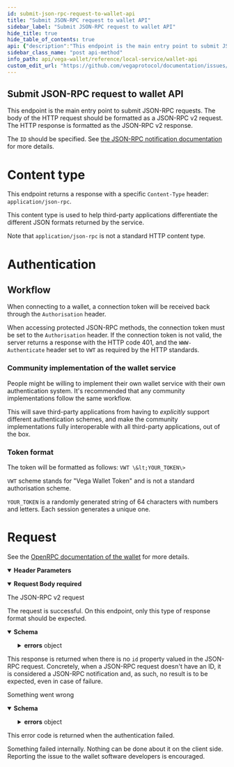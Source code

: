 ```yaml
---
id: submit-json-rpc-request-to-wallet-api
title: "Submit JSON-RPC request to wallet API"
sidebar_label: "Submit JSON-RPC request to wallet API"
hide_title: true
hide_table_of_contents: true
api: {"description":"This endpoint is the main entry point to submit JSON-RPC requests. The body of the HTTP request should be formatted as a JSON-RPC v2 request. The HTTP response is formatted as the JSON-RPC v2 response.\n\nThe `ID` should be specified. See [the JSON-RPC notification documentation](https://www.jsonrpc.org/specification#notification) for more details.\n\n# Content type\nThis endpoint returns a response with a specific `Content-Type` header: `application/json-rpc`.\n\nThis content type is used to help third-party applications differentiate the different JSON formats returned by the service. \n\nNote that `application/json-rpc` is not a standard HTTP content type.\n\n# Authentication\n\n## Workflow\nWhen connecting to a wallet, a connection token will be received back through the `Authorisation` header.\n\nWhen accessing protected JSON-RPC methods, the connection token must be set to the `Authorisation` header. If the connection token is not valid, the server returns a response with the HTTP code 401, and the `WWW-Authenticate` header set to `VWT` as required by the HTTP standards.\n\n### Community implementation of the wallet service\nPeople might be willing to implement their own wallet service with their own authentication system. It's recommended that any community implementations follow the same workflow.\n\nThis will save third-party applications from having to _explicitly_ support different authentication schemes, and make the community implementations fully interoperable with all third-party applications, out of the box.\n\n### Token format\n\n\nThe token will be formatted as follows:\n`VWT \\<YOUR_TOKEN\\>`\n\n`VWT` scheme stands for \"Vega Wallet Token\" and is not a standard authorisation scheme.\n\n`YOUR_TOKEN` is a randomly generated string of 64 characters with numbers and letters. Each session generates a unique one.\n\n# Request\nSee the [OpenRPC documentation of the wallet](https://docs.vega.xyz) for more details.","tags":["Wallet"],"parameters":[{"in":"header","name":"Origin","description":"The origin of the request. If this header is missing, the request will be rejected as an unauthorized request (401 Unauthorized).","required":true,"schema":{"type":"string"}},{"in":"header","name":"Authorization","description":"The token used to access the protected methods. The format is `VWT YOUR_TOKEN`. VWT is a non-standard scheme that stands for Vega Wallet Token. If this header is missing when accessing protected methods, the request will be rejected as an unauthorized request (401 Unauthorized).","schema":{"type":"string"},"examples":{"test":{"value":"VWT stuTxgheMY8RZyISS9voyLjXHBaQFS7DRqDyXCM7Xx6rcj8zP84U1XNAIhf8110S"}}}],"requestBody":{"description":"The JSON-RPC v2 request","content":{"application/json-rpc":{"schema":{"type":"object","description":"This request payload is used to query the JSON-RPC API. See [the JSON-RPC request documentation](https://www.jsonrpc.org/specification#request_object) for more details.","properties":{"jsonrpc":{"required":true,"type":"string","enum":["2.0"]},"method":{"required":true,"type":"string"},"params":{"type":"object"},"id":{"description":"According to the JSON-RPC v2 standard, if the ID is not specified, an empty response should be returned, whatever the state is (success or error). In the Vega implementation, this empty response corresponds to `204 No content`.","type":"string"}}}}},"required":true},"responses":{"200":{"description":"The request is successful. On this endpoint, only this type of response format should be expected.","content":{"application/json-rpc":{"schema":{"type":"object","description":"This payload is returned by the JSON-RPC API sitting behind the `/v2/requests` endpoint. See [the JSON-RPC response documentation](https://www.jsonrpc.org/specification#response_object) for more details.","properties":{"jsonrpc":{"type":"string","required":true,"enum":["2.0"]},"result":{"type":"object"},"errors":{"type":"object","properties":{"code":{"type":"number"},"message":{"type":"string"},"data":{"type":"string"}}},"id":{"type":"string"}}}}}},"204":{"description":"This response is returned when there is no `id` property valued in the JSON-RPC request. Concretely, when a JSON-RPC request doesn't have an ID, it is considered a JSON-RPC notification and, as such, no result is to be expected, even in case of failure."},"400":{"description":"Something went wrong","content":{"application/json-rpc":{"schema":{"type":"object","description":"This payload is returned when an error occurs at the JSON-RPC API level. See [the JSON-RPC response documentation](https://www.jsonrpc.org/specification#response_object) for more details.","properties":{"jsonrpc":{"type":"string","required":true,"enum":["2.0"]},"errors":{"type":"object","properties":{"code":{"type":"number"},"message":{"type":"string"},"data":{"type":"string"}}},"id":{"type":"string"}}}}}},"401":{"description":"This error code is returned when the authentication failed."},"500":{"description":"Something failed internally. Nothing can be done about it on the client side. Reporting the issue to the wallet software developers is encouraged."}},"method":"post","path":"/v2/requests","servers":[{"url":"http://localhost:1789/api/","description":"Local wallet"}],"info":{"title":"Wallet API","description":"The version 2 of the wallet HTTP API leverages the wallet JSON-RPC API.\n\n## Workflow\n1. Use `GET /v2/methods` to ensure the JSON-RPC API exposes all the methods your application requires.\n\n2. Use `POST /v2/requests` endpoint to submit requests to the JSON-RPC API.\n## Useful links\n- [JSON-RPC 2.0 Specification](https://www.jsonrpc.org/specification)","version":"2.0.0"},"postman":{"name":"Submit JSON-RPC request to wallet API","description":{"content":"This endpoint is the main entry point to submit JSON-RPC requests. The body of the HTTP request should be formatted as a JSON-RPC v2 request. The HTTP response is formatted as the JSON-RPC v2 response.\n\nThe `ID` should be specified. See [the JSON-RPC notification documentation](https://www.jsonrpc.org/specification#notification) for more details.\n\n# Content type\nThis endpoint returns a response with a specific `Content-Type` header: `application/json-rpc`.\n\nThis content type is used to help third-party applications differentiate the different JSON formats returned by the service. \n\nNote that `application/json-rpc` is not a standard HTTP content type.\n\n# Authentication\n\n## Workflow\nWhen connecting to a wallet, a connection token will be received back through the `Authorisation` header.\n\nWhen accessing protected JSON-RPC methods, the connection token must be set to the `Authorisation` header. If the connection token is not valid, the server returns a response with the HTTP code 401, and the `WWW-Authenticate` header set to `VWT` as required by the HTTP standards.\n\n### Community implementation of the wallet service\nPeople might be willing to implement their own wallet service with their own authentication system. It's recommended that any community implementations follow the same workflow.\n\nThis will save third-party applications from having to _explicitly_ support different authentication schemes, and make the community implementations fully interoperable with all third-party applications, out of the box.\n\n### Token format\n\n\nThe token will be formatted as follows:\n`VWT \\<YOUR_TOKEN\\>`\n\n`VWT` scheme stands for \"Vega Wallet Token\" and is not a standard authorisation scheme.\n\n`YOUR_TOKEN` is a randomly generated string of 64 characters with numbers and letters. Each session generates a unique one.\n\n# Request\nSee the [OpenRPC documentation of the wallet](https://docs.vega.xyz) for more details.","type":"text/plain"},"url":{"path":["v2","requests"],"host":["{{baseUrl}}"],"query":[],"variable":[]},"header":[{"disabled":false,"description":{"content":"(Required) The origin of the request. If this header is missing, the request will be rejected as an unauthorized request (401 Unauthorized).","type":"text/plain"},"key":"Origin","value":""},{"key":"Content-Type","value":"application/json-rpc"},{"key":"Accept","value":"application/json-rpc"}],"method":"POST","body":{"mode":"raw","raw":"\"\""}}}
sidebar_class_name: "post api-method"
info_path: api/vega-wallet/reference/local-service/wallet-api
custom_edit_url: "https://github.com/vegaprotocol/documentation/issues/new?labels=documentation&title=[Documentation] Requesting changes to 'Submit JSON-RPC request to wallet API' (submit-json-rpc-request-to-wallet-api)"
---
```



## Submit JSON-RPC request to wallet API



This endpoint is the main entry point to submit JSON-RPC requests. The body of the HTTP request should be formatted as a JSON-RPC v2 request. The HTTP response is formatted as the JSON-RPC v2 response.

The `ID` should be specified. See [the JSON-RPC notification documentation](https://www.jsonrpc.org/specification#notification) for more details.

# Content type
This endpoint returns a response with a specific `Content-Type` header: `application/json-rpc`.

This content type is used to help third-party applications differentiate the different JSON formats returned by the service. 

Note that `application/json-rpc` is not a standard HTTP content type.

# Authentication

## Workflow
When connecting to a wallet, a connection token will be received back through the `Authorisation` header.

When accessing protected JSON-RPC methods, the connection token must be set to the `Authorisation` header. If the connection token is not valid, the server returns a response with the HTTP code 401, and the `WWW-Authenticate` header set to `VWT` as required by the HTTP standards.

### Community implementation of the wallet service
People might be willing to implement their own wallet service with their own authentication system. It's recommended that any community implementations follow the same workflow.

This will save third-party applications from having to _explicitly_ support different authentication schemes, and make the community implementations fully interoperable with all third-party applications, out of the box.

### Token format


The token will be formatted as follows:
`VWT \&lt;YOUR_TOKEN\>`

`VWT` scheme stands for "Vega Wallet Token" and is not a standard authorisation scheme.

`YOUR_TOKEN` is a randomly generated string of 64 characters with numbers and letters. Each session generates a unique one.

# Request
See the [OpenRPC documentation of the wallet](https://docs.vega.xyz) for more details.

<details style={{"marginBottom":"1rem"}} data-collapsed={false} open={true}><summary style={{}}><strong>Header Parameters</strong></summary><div><ul><ParamsItem className={"paramsItem"} param={{"in":"header","name":"Origin","description":"The origin of the request. If this header is missing, the request will be rejected as an unauthorized request (401 Unauthorized).","required":true,"schema":{"type":"string"}}}></ParamsItem><ParamsItem className={"paramsItem"} param={{"in":"header","name":"Authorization","description":"The token used to access the protected methods. The format is `VWT YOUR_TOKEN`. VWT is a non-standard scheme that stands for Vega Wallet Token. If this header is missing when accessing protected methods, the request will be rejected as an unauthorized request (401 Unauthorized).","schema":{"type":"string"},"examples":{"test":{"value":"VWT stuTxgheMY8RZyISS9voyLjXHBaQFS7DRqDyXCM7Xx6rcj8zP84U1XNAIhf8110S"}}}}></ParamsItem></ul></div></details><MimeTabs><TabItem label={"application/json-rpc"} value={"application/json-rpc-schema"}><details style={{}} data-collapsed={false} open={true}><summary style={{"textAlign":"left"}}><strong>Request Body</strong><strong style={{"fontSize":"var(--ifm-code-font-size)","color":"var(--openapi-required)"}}> required</strong></summary><div style={{"textAlign":"left","marginLeft":"1rem"}}><div style={{"marginTop":"1rem","marginBottom":"1rem"}}>

The JSON-RPC v2 request

</div></div><ul style={{"marginLeft":"1rem"}}><SchemaItem collapsible={false} name={"jsonrpc"} required={false} schemaDescription={undefined} schemaName={"string"} qualifierMessage={"**Possible values:** [`2.0`]"} defaultValue={undefined}></SchemaItem><SchemaItem collapsible={false} name={"method"} required={false} schemaDescription={undefined} schemaName={"string"} qualifierMessage={undefined} defaultValue={undefined}></SchemaItem><SchemaItem collapsible={false} name={"params"} required={false} schemaDescription={undefined} schemaName={"object"} qualifierMessage={undefined} defaultValue={undefined}></SchemaItem><SchemaItem collapsible={false} name={"id"} required={false} schemaDescription={"According to the JSON-RPC v2 standard, if the ID is not specified, an empty response should be returned, whatever the state is (success or error). In the Vega implementation, this empty response corresponds to `204 No content`."} schemaName={"string"} qualifierMessage={undefined} defaultValue={undefined}></SchemaItem></ul></details></TabItem></MimeTabs><div><ApiTabs><TabItem label={"200"} value={"200"}><div>

The request is successful. On this endpoint, only this type of response format should be expected.

</div><div><MimeTabs schemaType={"response"}><TabItem label={"application/json-rpc"} value={"application/json-rpc"}><SchemaTabs><TabItem label={"Schema"} value={"Schema"}><details style={{}} data-collapsed={false} open={true}><summary style={{"textAlign":"left"}}><strong>Schema</strong></summary><div style={{"textAlign":"left","marginLeft":"1rem"}}></div><ul style={{"marginLeft":"1rem"}}><SchemaItem collapsible={false} name={"jsonrpc"} required={false} schemaDescription={undefined} schemaName={"string"} qualifierMessage={"**Possible values:** [`2.0`]"} defaultValue={undefined}></SchemaItem><SchemaItem collapsible={false} name={"result"} required={false} schemaDescription={undefined} schemaName={"object"} qualifierMessage={undefined} defaultValue={undefined}></SchemaItem><SchemaItem collapsible={true} className={"schemaItem"}><details style={{}}><summary style={{}}><strong>errors</strong><span style={{"opacity":"0.6"}}> object</span></summary><div style={{"marginLeft":"1rem"}}><SchemaItem collapsible={false} name={"code"} required={false} schemaDescription={undefined} schemaName={"number"} qualifierMessage={undefined} defaultValue={undefined}></SchemaItem><SchemaItem collapsible={false} name={"message"} required={false} schemaDescription={undefined} schemaName={"string"} qualifierMessage={undefined} defaultValue={undefined}></SchemaItem><SchemaItem collapsible={false} name={"data"} required={false} schemaDescription={undefined} schemaName={"string"} qualifierMessage={undefined} defaultValue={undefined}></SchemaItem></div></details></SchemaItem><SchemaItem collapsible={false} name={"id"} required={false} schemaDescription={undefined} schemaName={"string"} qualifierMessage={undefined} defaultValue={undefined}></SchemaItem></ul></details></TabItem><TabItem label={"Example (from schema)"} value={"Example (from schema)"}><ResponseSamples responseExample={"{\n  \"jsonrpc\": \"2.0\",\n  \"result\": {},\n  \"errors\": {\n    \"code\": 0,\n    \"message\": \"string\",\n    \"data\": \"string\"\n  },\n  \"id\": \"string\"\n}"} language={"json"}></ResponseSamples></TabItem></SchemaTabs></TabItem></MimeTabs></div></TabItem><TabItem label={"204"} value={"204"}><div>

This response is returned when there is no `id` property valued in the JSON-RPC request. Concretely, when a JSON-RPC request doesn't have an ID, it is considered a JSON-RPC notification and, as such, no result is to be expected, even in case of failure.

</div><div></div></TabItem><TabItem label={"400"} value={"400"}><div>

Something went wrong

</div><div><MimeTabs schemaType={"response"}><TabItem label={"application/json-rpc"} value={"application/json-rpc"}><SchemaTabs><TabItem label={"Schema"} value={"Schema"}><details style={{}} data-collapsed={false} open={true}><summary style={{"textAlign":"left"}}><strong>Schema</strong></summary><div style={{"textAlign":"left","marginLeft":"1rem"}}></div><ul style={{"marginLeft":"1rem"}}><SchemaItem collapsible={false} name={"jsonrpc"} required={false} schemaDescription={undefined} schemaName={"string"} qualifierMessage={"**Possible values:** [`2.0`]"} defaultValue={undefined}></SchemaItem><SchemaItem collapsible={true} className={"schemaItem"}><details style={{}}><summary style={{}}><strong>errors</strong><span style={{"opacity":"0.6"}}> object</span></summary><div style={{"marginLeft":"1rem"}}><SchemaItem collapsible={false} name={"code"} required={false} schemaDescription={undefined} schemaName={"number"} qualifierMessage={undefined} defaultValue={undefined}></SchemaItem><SchemaItem collapsible={false} name={"message"} required={false} schemaDescription={undefined} schemaName={"string"} qualifierMessage={undefined} defaultValue={undefined}></SchemaItem><SchemaItem collapsible={false} name={"data"} required={false} schemaDescription={undefined} schemaName={"string"} qualifierMessage={undefined} defaultValue={undefined}></SchemaItem></div></details></SchemaItem><SchemaItem collapsible={false} name={"id"} required={false} schemaDescription={undefined} schemaName={"string"} qualifierMessage={undefined} defaultValue={undefined}></SchemaItem></ul></details></TabItem><TabItem label={"Example (from schema)"} value={"Example (from schema)"}><ResponseSamples responseExample={"{\n  \"jsonrpc\": \"2.0\",\n  \"errors\": {\n    \"code\": 0,\n    \"message\": \"string\",\n    \"data\": \"string\"\n  },\n  \"id\": \"string\"\n}"} language={"json"}></ResponseSamples></TabItem></SchemaTabs></TabItem></MimeTabs></div></TabItem><TabItem label={"401"} value={"401"}><div>

This error code is returned when the authentication failed.

</div><div></div></TabItem><TabItem label={"500"} value={"500"}><div>

Something failed internally. Nothing can be done about it on the client side. Reporting the issue to the wallet software developers is encouraged.

</div><div></div></TabItem></ApiTabs></div>
